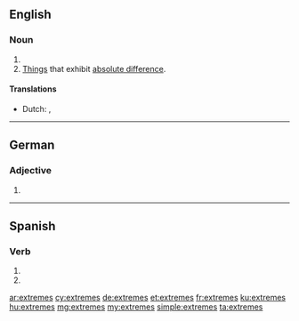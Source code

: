 ==English==

===Noun===
{{head|en|plural}}

# {{plural of|extreme|lang=en}}
# [[things|Things]] that exhibit [[absolute difference]].

====Translations====
{{trans-top|things that exhibit absolute difference}}
* Dutch: {{t+|nl|uitersten|n-p}}, {{t|nl|extremen|n-p}}
{{trans-mid}}
{{trans-bottom}}

----

==German==

===Adjective===
{{head|de|adjective form}}

# {{inflected form of|extrem|lang=de}}

----

==Spanish==

===Verb===
{{es-verb-form|extremar}}

# {{es-verb form of|ending=ar|mood=imperative|sense=negative|pers=2|formal=no|number=singular|extremar}}
# {{es-verb form of|ending=ar|mood=subjunctive|tense=present|pers=2|formal=no|number=singular|extremar}}

[[ar:extremes]]
[[cy:extremes]]
[[de:extremes]]
[[et:extremes]]
[[fr:extremes]]
[[ku:extremes]]
[[hu:extremes]]
[[mg:extremes]]
[[my:extremes]]
[[simple:extremes]]
[[ta:extremes]]